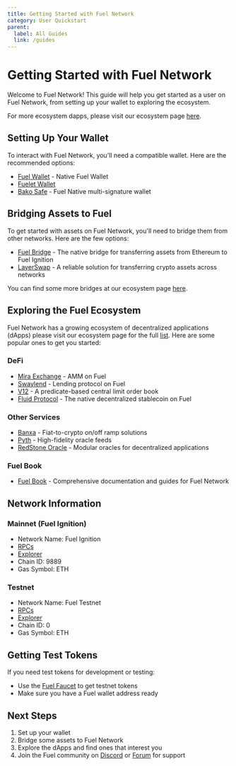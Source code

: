 ```yaml
---
title: Getting Started with Fuel Network
category: User Quickstart
parent:
  label: All Guides
  link: /guides
---
```


# Getting Started with Fuel Network

Welcome to Fuel Network! This guide will help you get started as a user on Fuel Network, from setting up your wallet to exploring the ecosystem.

For more ecosystem dapps, please visit our ecosystem page [here](https://app.fuel.network/ecosystem).

## Setting Up Your Wallet

To interact with Fuel Network, you'll need a compatible wallet. Here are the recommended options:

- [Fuel Wallet](/docs/wallet/install) - Native Fuel Wallet
- [Fuelet Wallet](https://fuelet.app/)
- [Bako Safe](https://www.bako.global/) - Fuel Native multi-signature wallet

## Bridging Assets to Fuel

To get started with assets on Fuel Network, you'll need to bridge them from other networks. Here are the few options:

- [Fuel Bridge](https://app.fuel.network/bridge) - The native bridge for transferring assets from Ethereum to Fuel Ignition
- [LayerSwap](https://layerswap.io/) - A reliable solution for transferring crypto assets across networks

You can find some more bridges at our ecosystem page [here](https://app.fuel.network/ecosystem?tag=Bridge).

## Exploring the Fuel Ecosystem

Fuel Network has a growing ecosystem of decentralized applications (dApps) please visit our ecosystem page for the full [list](https://app.fuel.network/ecosystem). Here are some popular ones to get you started:

### DeFi

- [Mira Exchange](https://mira.ly/) - AMM on Fuel
- [Swaylend](https://swaylend.com/) - Lending protocol on Fuel
- [V12](https://v12.trade/) - A predicate-based central limit order book
- [Fluid Protocol](https://fluidprotocol.xyz/) - The native decentralized stablecoin on Fuel

### Other Services

- [Banxa](https://banxa.com/) - Fiat-to-crypto on/off ramp solutions
- [Pyth](https://pyth.network/) - High-fidelity oracle feeds
- [RedStone Oracle](https://redstone.finance/) - Modular oracles for decentralized applications

### Fuel Book

- [Fuel Book](https://book.fuel.network/) - Comprehensive documentation and guides for Fuel Network

## Network Information

### Mainnet (Fuel Ignition)

- Network Name: Fuel Ignition
- [RPCs](https://docs.fuel.network/docs/graphql/overview/#rpc-endpoints)
- [Explorer](https://app.fuel.network/)
- Chain ID: 9889
- Gas Symbol: ETH

### Testnet

- Network Name: Fuel Testnet
- [RPCs](https://docs.fuel.network/docs/graphql/overview/#rpc-endpoints)
- [Explorer](https://app-testnet.fuel.network/)
- Chain ID: 0
- Gas Symbol: ETH

## Getting Test Tokens

If you need test tokens for development or testing:

- Use the [Fuel Faucet](https://faucet-testnet.fuel.network/) to get testnet tokens
- Make sure you have a Fuel wallet address ready

## Next Steps

1. Set up your wallet
2. Bridge some assets to Fuel Network
3. Explore the dApps and find ones that interest you
4. Join the Fuel community on [Discord](https://discord.com/invite/xfpK4Pe) or [Forum](https://forum.fuel.network/) for support
